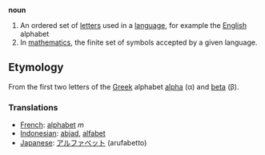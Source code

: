'''noun'''

# An ordered set of [[letter]]s used in a [[language]], for example the [[English]] alphabet
# In [[mathematics]], the finite set of symbols accepted by a given language.

== Etymology ==

From the first two letters of the [[Greek]] alphabet [[alpha]] (&alpha;) and [[beta]] (&beta;).

=== Translations ===
*[[French]]: [[alphabet]] ''m''
*[[Indonesian]]: [[abjad]], [[alfabet]]
*[[Japanese]]: [[アルファベット]] (arufabetto)